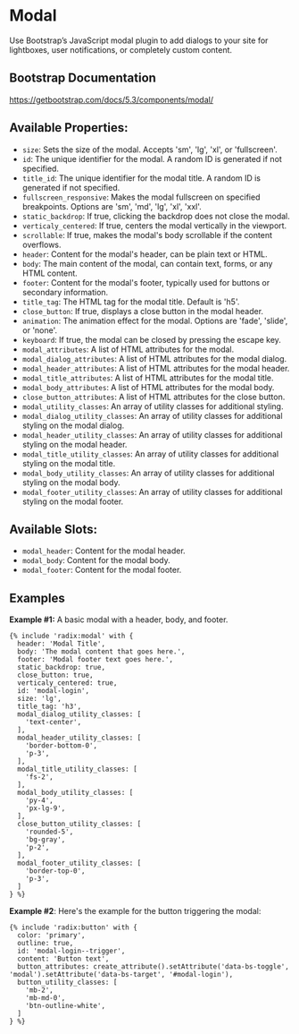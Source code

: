 # Modal

Use Bootstrap’s JavaScript modal plugin to add dialogs to your site for lightboxes, user notifications, or completely custom content.

## Bootstrap Documentation

https://getbootstrap.com/docs/5.3/components/modal/

## Available Properties:

- `size`: Sets the size of the modal. Accepts 'sm', 'lg', 'xl', or 'fullscreen'.
- `id`: The unique identifier for the modal. A random ID is generated if not specified.
- `title_id`: The unique identifier for the modal title. A random ID is generated if not specified.
- `fullscreen_responsive`: Makes the modal fullscreen on specified breakpoints. Options are 'sm', 'md', 'lg', 'xl', 'xxl'.
- `static_backdrop`: If true, clicking the backdrop does not close the modal.
- `verticaly_centered`: If true, centers the modal vertically in the viewport.
- `scrollable`: If true, makes the modal's body scrollable if the content overflows.
- `header`: Content for the modal's header, can be plain text or HTML.
- `body`: The main content of the modal, can contain text, forms, or any HTML content.
- `footer`: Content for the modal's footer, typically used for buttons or secondary information.
- `title_tag`: The HTML tag for the modal title. Default is 'h5'.
- `close_button`: If true, displays a close button in the modal header.
- `animation`: The animation effect for the modal. Options are 'fade', 'slide', or 'none'.
- `keyboard`: If true, the modal can be closed by pressing the escape key.
- `modal_attributes`: A list of HTML attributes for the modal.
- `modal_dialog_attributes`: A list of HTML attributes for the modal dialog.
- `modal_header_attributes`: A list of HTML attributes for the modal header.
- `modal_title_attributes`: A list of HTML attributes for the modal title.
- `modal_body_attributes`: A list of HTML attributes for the modal body.
- `close_button_attributes`: A list of HTML attributes for the close button.
- `modal_utility_classes`: An array of utility classes for additional styling.
- `modal_dialog_utility_classes`: An array of utility classes for additional styling on the modal dialog.
- `modal_header_utility_classes`: An array of utility classes for additional styling on the modal header.
- `modal_title_utility_classes`: An array of utility classes for additional styling on the modal title.
- `modal_body_utility_classes`: An array of utility classes for additional styling on the modal body.
- `modal_footer_utility_classes`: An array of utility classes for additional styling on the modal footer.

## Available Slots:
- `modal_header`: Content for the modal header.
- `modal_body`: Content for the modal body.
- `modal_footer`: Content for the modal footer.

## Examples

**Example #1:** A basic modal with a header, body, and footer.

```twig
{% include 'radix:modal' with {
  header: 'Modal Title',
  body: 'The modal content that goes here.',
  footer: 'Modal footer text goes here.',
  static_backdrop: true,
  close_button: true,
  verticaly_centered: true,
  id: 'modal-login',
  size: 'lg',
  title_tag: 'h3',
  modal_dialog_utility_classes: [
    'text-center',
  ],
  modal_header_utility_classes: [
    'border-bottom-0',
    'p-3',
  ],
  modal_title_utility_classes: [
    'fs-2',
  ],
  modal_body_utility_classes: [
    'py-4', 
    'px-lg-9',
  ],
  close_button_utility_classes: [
    'rounded-5',
    'bg-gray',
    'p-2',
  ],
  modal_footer_utility_classes: [
    'border-top-0',
    'p-3',
  ]
} %}
```

**Example #2**: Here's the example for the button triggering the modal:

```twig
{% include 'radix:button' with {
  color: 'primary',
  outline: true,
  id: 'modal-login--trigger',
  content: 'Button text',
  button_attributes: create_attribute().setAttribute('data-bs-toggle', 'modal').setAttribute('data-bs-target', '#modal-login'),
  button_utility_classes: [
    'mb-2',
    'mb-md-0',
    'btn-outline-white',
  ]
} %}
```
